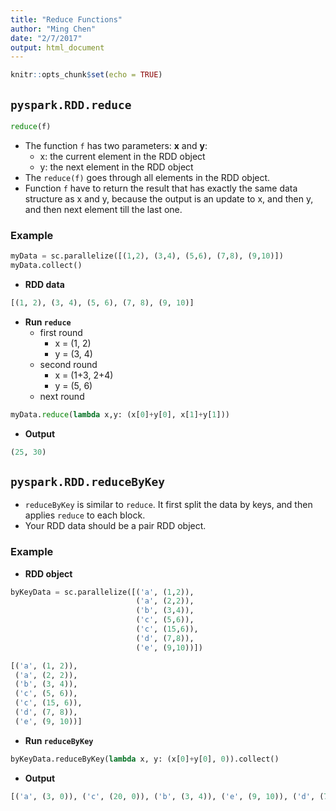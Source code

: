 ```yaml
---
title: "Reduce Functions"
author: "Ming Chen"
date: "2/7/2017"
output: html_document
---
```


```r
knitr::opts_chunk$set(echo = TRUE)
```


## `pyspark.RDD.reduce`

```python
reduce(f)
```

* The function `f` has two parameters: **x** and **y**:
    * x: the current element in the RDD object
    * y: the next element in the RDD object
* The `reduce(f)` goes through all elements in the RDD object. 
* Function `f` have to return the result that has exactly the same data structure as x and y, because the output is an update to x, and then y, and then next element till the last one.

### Example

```python
myData = sc.parallelize([(1,2), (3,4), (5,6), (7,8), (9,10)])
myData.collect()
```
    
* **RDD data**

```python
[(1, 2), (3, 4), (5, 6), (7, 8), (9, 10)]
```

* **Run `reduce`**
  + first round
      - x = (1, 2)
      - y = (3, 4)
  + second round
      - x = (1+3, 2+4)
      - y = (5, 6)
  + next round

```python
myData.reduce(lambda x,y: (x[0]+y[0], x[1]+y[1]))
```

* **Output**

```python
(25, 30)
```



## `pyspark.RDD.reduceByKey`

* `reduceByKey` is similar to `reduce`. It first split the data by keys, and then applies `reduce` to each block.
* Your RDD data should be a pair RDD object.

### Example

* **RDD object**
```python
byKeyData = sc.parallelize([('a', (1,2)),
                            ('a', (2,2)),
                            ('b', (3,4)), 
                            ('c', (5,6)),
                            ('c', (15,6)),
                            ('d', (7,8)), 
                            ('e', (9,10))])
```


```python
[('a', (1, 2)),
 ('a', (2, 2)),
 ('b', (3, 4)),
 ('c', (5, 6)),
 ('c', (15, 6)),
 ('d', (7, 8)),
 ('e', (9, 10))]
```

* **Run `reduceByKey`**
```python
byKeyData.reduceByKey(lambda x, y: (x[0]+y[0], 0)).collect()
```

* **Output**
```python
[('a', (3, 0)), ('c', (20, 0)), ('b', (3, 4)), ('e', (9, 10)), ('d', (7, 8))]
```
